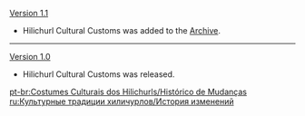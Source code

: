 {{Change History/Header}}
[[Version 1.1]]
*Hilichurl Cultural Customs was added to the [[Archive]].
----
[[Version 1.0]]
*Hilichurl Cultural Customs was released.
<noinclude>


[[pt-br:Costumes Culturais dos Hilichurls/Histórico de Mudanças]]
[[ru:Культурные традиции хиличурлов/История изменений]]
</noinclude>